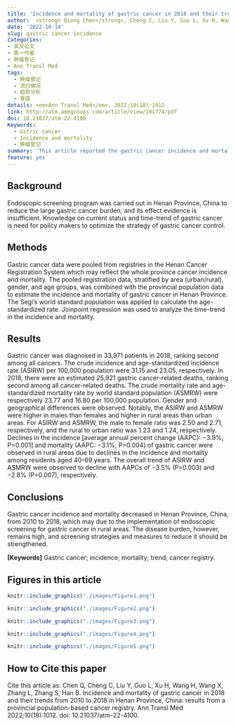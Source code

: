 ```yaml
---
title: 'Incidence and mortality of gastric cancer in 2018 and their trends from 2010 to 2018 in Henan Province, China: results from a provincial population-based cancer registry'
author:  <strong> Qiong Chen</strong>, Cheng C, Liu Y, Guo L, Xu H, Wang H, Wang X, Zhang L, Zhang S, Han B
date: '2022-10-14'
slug: gastric cancer incidence
categories: 
- 英文论文
- 第一作者
- 肿瘤登记
- Ann Transl Med
tags:
  - 肿瘤登记
  - 流行情况
  - 趋势分析
  - 胃癌
details: <em>Ann Transl Med</em>, 2022;10(18):1012
link: http://atm.amegroups.com/article/view/101774/pdf
doi: 10.21037/atm-22-4100
Keywords:
  - Gstric cancer
  - Incidence and mortality
  - 肿瘤登记
summary: 'This article reported the gastric cancer incidence and mortality in 2018 and also reported the their time trends from 2010 to 2018. It will provided clues for the gastric cancer control policy making.'
feature: yes
---
```




## Background 
Endoscopic screening program was carried out in Henan Province, China to reduce the large gastric cancer burden, and its effect evidence is insufficient. Knowledge on current status and time-trend of gastric cancer is need for policy makers to optimize the strategy of gastric cancer control.

## Methods
Gastric cancer data were pooled from registries in the Henan Cancer Registration System which may reflect the whole province cancer incidence and mortality. The pooled registration data, stratified by area (urban/rural), gender, and age groups, was combined with the provincial population data to estimate the incidence and mortality of gastric cancer in Henan Province. The Segi’s world standard population was applied to calculate the age-standardized rate. Joinpoint regression was used to analyze the time-trend in the incidence and mortality.

## Results 
Gastric cancer was diagnosed in 33,971 patients in 2018, ranking second among all cancers. The crude incidence and age-standardized incidence rate (ASIRW) per 100,000 population were 31.15 and 23.05,
respectively. In 2018, there were an estimated 25,921 gastric cancer-related deaths, ranking second among all cancer-related deaths. The crude mortality rate and age-standardized mortality rate by world standard population (ASMRW) were respectively 23.77 and 16.80 per 100,000 population. Gender and geographical differences were observed. Notably, the ASIRW and ASMRW were higher in males than females and higher in rural areas than urban areas. For ASIRW and ASMRW, the male to female ratio was 2.50 and 2.71,
respectively, and the rural to urban ratio was 1.23 and 1.24, respectively. Declines in the incidence [average annual percent change (AAPC): −3.9%, P=0.001] and mortality (AAPC: −3.1%, P=0.004) of gastric cancer were observed in rural areas due to declines in the incidence and mortality among residents aged 40–69 years.
The overall trend of ASIRW and ASMRW were observed to decline with AAPCs of −3.5% (P=0.003) and −2.8% (P=0.007), respectively.

## Conclusions 
Gastric cancer incidence and mortality decreased in Henan Province, China, from 2010 to 2018, which may due to the implementation of endoscopic screening for gastric cancer in rural areas. The disease burden, however, remains high, and screening strategies and measures to reduce it should be strengthened.

**[Keywords]** Gastric cancer; incidence; mortality; trend; cancer registry.


## Figures in this article
```r
knitr::include_graphics("./images/Figure1.png")
```

```r
knitr::include_graphics("./images/Figure2.png")
```

```r
knitr::include_graphics("./images/Figure3.png")
```


```r
knitr::include_graphics("./images/Figure4.png")
```

```r
knitr::include_graphics("./images/Figure5.png")
```

## How to Cite this paper
Cite this article as: Chen Q, Cheng C, Liu Y, Guo L, Xu H, Wang H, Wang X, Zhang L, Zhang S, Han B. Incidence and mortality of gastric cancer in 2018 and their trends from 2010 to 2018 in Henan Province, China: results from a provincial population-based cancer registry. Ann Transl Med 2022;10(18):1012. doi: 10.21037/atm-22-4100.
